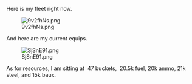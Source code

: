 <span style="font-weight:normal;">Here is my fleet right now. </span>

[[File:9v2fhNs.png|thumb|left]]



















<span style="font-weight:normal;">And here are my current equips.</span>

[[File:SjSnE91.png|thumb|left]]

As for resources, I am sitting at  47 buckets,  20.5k fuel, 20k ammo, 21k steel, and 15k baux.<ac_metadata title="What should I focus on for winter 2017 (easy)?"> </ac_metadata>